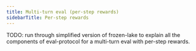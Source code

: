 ```yaml
---
title: Multi-turn eval (per-step rewards)
sidebarTitle: Per-step rewards
---
```


TODO: run through simplified version of frozen-lake to explain all the
components of eval-protocol for a multi-turn eval with per-step rewards.